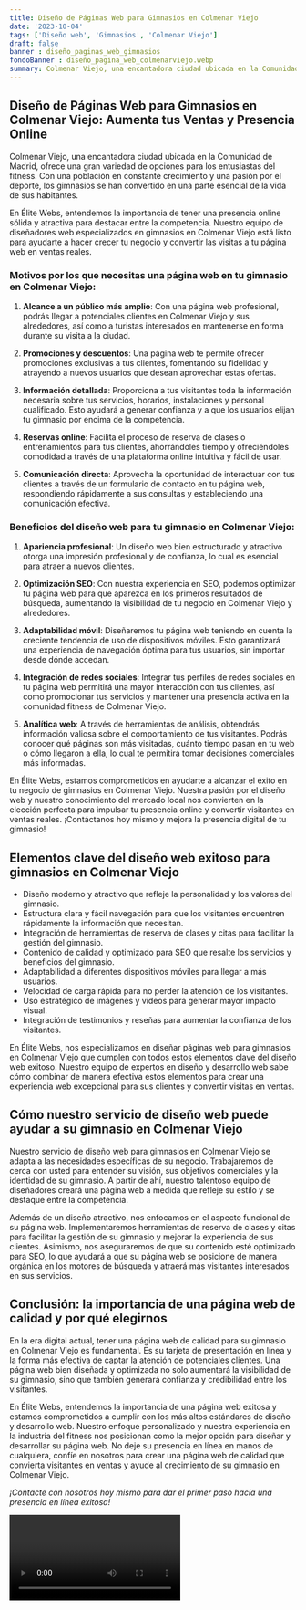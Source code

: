 ```yaml
---
title: Diseño de Páginas Web para Gimnasios en Colmenar Viejo
date: '2023-10-04'
tags: ['Diseño web', 'Gimnasios', 'Colmenar Viejo']
draft: false
banner : diseño_paginas_web_gimnasios
fondoBanner : diseño_pagina_web_colmenarviejo.webp
summary: Colmenar Viejo, una encantadora ciudad ubicada en la Comunidad de Madrid, ofrece una gran variedad de opciones para los entusiastas del fitness. Con una población en constante crecimiento y una pasión por el deporte, los gimnasios se han convertido en una parte esencial de la vida de sus habitantes. 
---
```


## Diseño de Páginas Web para Gimnasios en Colmenar Viejo: Aumenta tus Ventas y Presencia Online

Colmenar Viejo, una encantadora ciudad ubicada en la Comunidad de Madrid, ofrece una gran variedad de opciones para los entusiastas del fitness. Con una población en constante crecimiento y una pasión por el deporte, los gimnasios se han convertido en una parte esencial de la vida de sus habitantes. 

En Élite Webs, entendemos la importancia de tener una presencia online sólida y atractiva para destacar entre la competencia. Nuestro equipo de diseñadores web especializados en gimnasios en Colmenar Viejo está listo para ayudarte a hacer crecer tu negocio y convertir las visitas a tu página web en ventas reales.

### Motivos por los que necesitas una página web en tu gimnasio en Colmenar Viejo:

1. **Alcance a un público más amplio**: Con una página web profesional, podrás llegar a potenciales clientes en Colmenar Viejo y sus alrededores, así como a turistas interesados en mantenerse en forma durante su visita a la ciudad.

2. **Promociones y descuentos**: Una página web te permite ofrecer promociones exclusivas a tus clientes, fomentando su fidelidad y atrayendo a nuevos usuarios que desean aprovechar estas ofertas.

3. **Información detallada**: Proporciona a tus visitantes toda la información necesaria sobre tus servicios, horarios, instalaciones y personal cualificado. Esto ayudará a generar confianza y a que los usuarios elijan tu gimnasio por encima de la competencia.

4. **Reservas online**: Facilita el proceso de reserva de clases o entrenamientos para tus clientes, ahorrándoles tiempo y ofreciéndoles comodidad a través de una plataforma online intuitiva y fácil de usar.

5. **Comunicación directa**: Aprovecha la oportunidad de interactuar con tus clientes a través de un formulario de contacto en tu página web, respondiendo rápidamente a sus consultas y estableciendo una comunicación efectiva.

### Beneficios del diseño web para tu gimnasio en Colmenar Viejo:

1. **Apariencia profesional**: Un diseño web bien estructurado y atractivo otorga una impresión profesional y de confianza, lo cual es esencial para atraer a nuevos clientes.

2. **Optimización SEO**: Con nuestra experiencia en SEO, podemos optimizar tu página web para que aparezca en los primeros resultados de búsqueda, aumentando la visibilidad de tu negocio en Colmenar Viejo y alrededores.

3. **Adaptabilidad móvil**: Diseñaremos tu página web teniendo en cuenta la creciente tendencia de uso de dispositivos móviles. Esto garantizará una experiencia de navegación óptima para tus usuarios, sin importar desde dónde accedan.

4. **Integración de redes sociales**: Integrar tus perfiles de redes sociales en tu página web permitirá una mayor interacción con tus clientes, así como promocionar tus servicios y mantener una presencia activa en la comunidad fitness de Colmenar Viejo.

5. **Analítica web**: A través de herramientas de análisis, obtendrás información valiosa sobre el comportamiento de tus visitantes. Podrás conocer qué páginas son más visitadas, cuánto tiempo pasan en tu web o cómo llegaron a ella, lo cual te permitirá tomar decisiones comerciales más informadas.

En Élite Webs, estamos comprometidos en ayudarte a alcanzar el éxito en tu negocio de gimnasios en Colmenar Viejo. Nuestra pasión por el diseño web y nuestro conocimiento del mercado local nos convierten en la elección perfecta para impulsar tu presencia online y convertir visitantes en ventas reales. ¡Contáctanos hoy mismo y mejora la presencia digital de tu gimnasio!

<GifSeo />

<Cta />

## Elementos clave del diseño web exitoso para gimnasios en Colmenar Viejo

- Diseño moderno y atractivo que refleje la personalidad y los valores del gimnasio.
- Estructura clara y fácil navegación para que los visitantes encuentren rápidamente la información que necesitan.
- Integración de herramientas de reserva de clases y citas para facilitar la gestión del gimnasio.
- Contenido de calidad y optimizado para SEO que resalte los servicios y beneficios del gimnasio.
- Adaptabilidad a diferentes dispositivos móviles para llegar a más usuarios.
- Velocidad de carga rápida para no perder la atención de los visitantes.
- Uso estratégico de imágenes y videos para generar mayor impacto visual.
- Integración de testimonios y reseñas para aumentar la confianza de los visitantes.

En Élite Webs, nos especializamos en diseñar páginas web para gimnasios en Colmenar Viejo que cumplen con todos estos elementos clave del diseño web exitoso. Nuestro equipo de expertos en diseño y desarrollo web sabe cómo combinar de manera efectiva estos elementos para crear una experiencia web excepcional para sus clientes y convertir visitas en ventas.

## Cómo nuestro servicio de diseño web puede ayudar a su gimnasio en Colmenar Viejo

Nuestro servicio de diseño web para gimnasios en Colmenar Viejo se adapta a las necesidades específicas de su negocio. Trabajaremos de cerca con usted para entender su visión, sus objetivos comerciales y la identidad de su gimnasio. A partir de ahí, nuestro talentoso equipo de diseñadores creará una página web a medida que refleje su estilo y se destaque entre la competencia.

Además de un diseño atractivo, nos enfocamos en el aspecto funcional de su página web. Implementaremos herramientas de reserva de clases y citas para facilitar la gestión de su gimnasio y mejorar la experiencia de sus clientes. Asimismo, nos aseguraremos de que su contenido esté optimizado para SEO, lo que ayudará a que su página web se posicione de manera orgánica en los motores de búsqueda y atraerá más visitantes interesados en sus servicios.

## Conclusión: la importancia de una página web de calidad y por qué elegirnos

En la era digital actual, tener una página web de calidad para su gimnasio en Colmenar Viejo es fundamental. Es su tarjeta de presentación en línea y la forma más efectiva de captar la atención de potenciales clientes. Una página web bien diseñada y optimizada no solo aumentará la visibilidad de su gimnasio, sino que también generará confianza y credibilidad entre los visitantes.

En Élite Webs, entendemos la importancia de una página web exitosa y estamos comprometidos a cumplir con los más altos estándares de diseño y desarrollo web. Nuestro enfoque personalizado y nuestra experiencia en la industria del fitness nos posicionan como la mejor opción para diseñar y desarrollar su página web. No deje su presencia en línea en manos de cualquiera, confíe en nosotros para crear una página web de calidad que convierta visitantes en ventas y ayude al crecimiento de su gimnasio en Colmenar Viejo.

*¡Contacte con nosotros hoy mismo para dar el primer paso hacia una presencia en línea exitosa!*

<Video />

<CtaBot job='Gimnasios' city='Colmenar Viejo'/>

<Gmaps query='Colmenar Viejo+españa+maps' />